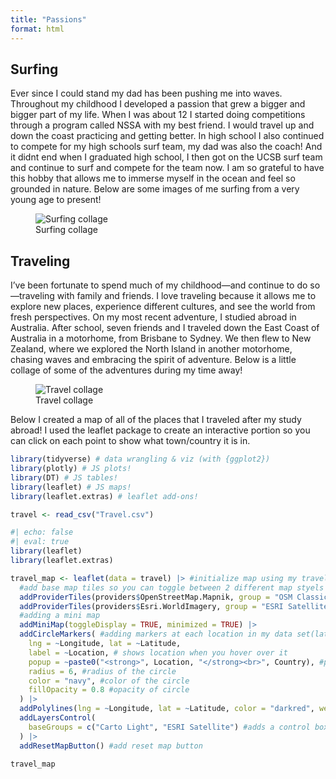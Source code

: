 ```yaml
---
title: "Passions"
format: html
---
```


## Surfing

Ever since I could stand my dad has been pushing me into waves. Throughout my childhood I developed a passion that grew a bigger and bigger part of my life. When I was about 12 I started doing competitions through a program called NSSA with my best friend. I would travel up and down the coast practicing and getting better. In high school I also continued to compete for my high schools surf team, my dad was also the coach! And it didnt end when I graduated high school, I then got on the UCSB surf team and continue to surf and compete for the team now. I am so grateful to have this hobby that allows me to immerse myself in the ocean and feel so grounded in nature. Below are some images of me surfing from a very young age to present!

![Surfing collage](images/collage2.png)

## Traveling

I’ve been fortunate to spend much of my childhood—and continue to do so—traveling with family and friends. I love traveling because it allows me to explore new places, experience different cultures, and see the world from fresh perspectives. On my most recent adventure, I studied abroad in Australia. After school, seven friends and I traveled down the East Coast of Australia in a motorhome, from Brisbane to Sydney. We then flew to New Zealand, where we explored the North Island in another motorhome, chasing waves and embracing the spirit of adventure. Below is a little collage of some of the adventures during my time away!

![Travel collage](images/collage.png)

Below I created a map of all of the places that I traveled after my study abroad! I used the leaflet package to create an interactive portion so you can click on each point to show what town/country it is in.

```r
library(tidyverse) # data wrangling & viz (with {ggplot2})
library(plotly) # JS plots!
library(DT) # JS tables!
library(leaflet) # JS maps!
library(leaflet.extras) # leaflet add-ons!
```

```r
travel <- read_csv("Travel.csv")
```

```r
#| echo: false
#| eval: true
library(leaflet) 
library(leaflet.extras)

travel_map <- leaflet(data = travel) |> #initialize map using my travel data
  #add base map tiles so you can toggle between 2 different map styels
  addProviderTiles(providers$OpenStreetMap.Mapnik, group = "OSM Classic") |> 
  addProviderTiles(providers$Esri.WorldImagery, group = "ESRI Satellite") |> 
  #adding a mini map 
  addMiniMap(toggleDisplay = TRUE, minimized = TRUE) |> 
  addCircleMarkers( #adding markers at each location in my data set(lat and long)
    lng = ~Longitude, lat = ~Latitude,
    label = ~Location, # shows location when you hover over it
    popup = ~paste0("<strong>", Location, "</strong><br>", Country), #popup shows up when you hardclick with the name of the town and country
    radius = 6, #radius of the circle
    color = "navy", #color of the circle
    fillOpacity = 0.8 #opacity of circle
  ) |> 
  addPolylines(lng = ~Longitude, lat = ~Latitude, color = "darkred", weight = 2) |> #add lines between points to connect them
  addLayersControl(
    baseGroups = c("Carto Light", "ESRI Satellite") #adds a control box to toggle between base map layers
  ) |> 
  addResetMapButton() #add reset map button

travel_map

```
